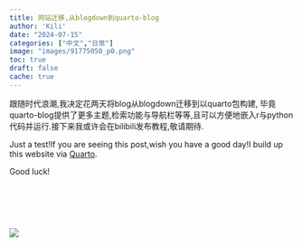 ```yaml
---
title: 网站迁移,从blogdown到quarto-blog
author: 'Kili'
date: "2024-07-15"
categories: ["中文","日常"]
image: "images/91775050_p0.png"
toc: true
draft: false
cache: true
---
```


跟随时代浪潮,我决定花两天将blog从blogdown迁移到以quarto包构建, 毕竟quarto-blog提供了更多主题,检索功能与导航栏等等,且可以方便地嵌入r与python 代码并运行.接下来我或许会在bilibili发布教程,敬请期待.

Just a test!If you are seeing this post,wish you have a good day!I build up this website via [Quarto](https://quarto.org/).

Good luck!

```{=html}
<pre>




</pre>
```
![](images/91775050_p0.png)
